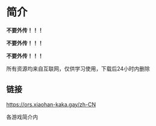 # 简介

**不要外传！！！**

**不要外传！！！**

**不要外传！！！**

所有资源均来自互联网，仅供学习使用，下载后24小时内删除

## 链接
https://ors.xiaohan-kaka.gay/zh-CN

各游戏简介内